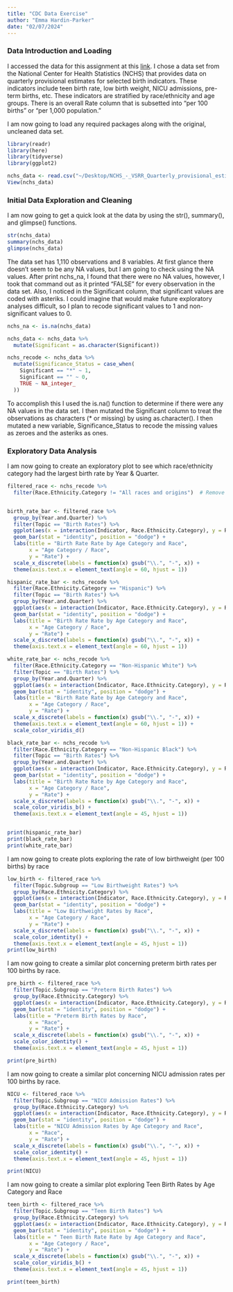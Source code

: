 ```yaml
---
title: "CDC Data Exercise"
author: "Emma Hardin-Parker"
date: "02/07/2024"
---
```


### Data Introduction and Loading

I accessed the data for this assignment at this [link](https://data.cdc.gov/NCHS/NCHS-VSRR-Quarterly-provisional-estimates-for-sele/76vv-a7x8/about_data). I chose a data set from the National Center for Health Statistics (NCHS) that provides data on quarterly provisional estimates for selected birth indicators. These indicators include teen birth rate, low birth weight, NICU admissions, pre-term births, etc. These indicators are stratified by race/ethnicity and age groups. There is an overall Rate column that is subsetted into "per 100 births" or "per 1,000 population."

I am now going to load any required packages along with the original, uncleaned data set.

```r
library(readr)
library(here)
library(tidyverse)
library(ggplot2)

nchs_data <- read.csv("~/Desktop/NCHS_-_VSRR_Quarterly_provisional_estimates_for_selected_birth_indicators_20240206.csv")
View(nchs_data)
```

### Initial Data Exploration and Cleaning

I am now going to get a quick look at the data by using the str(), summary(), and glimpse() functions.

```r
str(nchs_data)
summary(nchs_data)
glimpse(nchs_data)
```

The data set has 1,110 observations and 8 variables. At first glance there doesn't seem to be any NA values, but I am going to check using the NA values. After print nchs_na, I found that there were no NA values, however, I took that command out as it printed "FALSE" for every observation in the data set. Also, I noticed in the Significant column, that significant values are coded with asteriks. I could imagine that would make future exploratory analyses difficult, so I plan to recode significant values to 1 and non-significant values to 0.

```r
nchs_na <- is.na(nchs_data)

nchs_data <- nchs_data %>%
  mutate(Significant = as.character(Significant))

nchs_recode <- nchs_data %>%
  mutate(Significance_Status = case_when(
    Significant == "*" ~ 1,
    Significant == "" ~ 0,
    TRUE ~ NA_integer_  
  ))
```

To accomplish this I used the is.na() function to determine if there were any NA values in the data set. I then mutated the Significant column to treat the observations as characters (\* or missing) by using as.character(). I then mutated a new variable, Significance_Status to recode the missing values as zeroes and the asteriks as ones.

### Exploratory Data Analysis

I am now going to create an exploratory plot to see which race/ethnicity category had the largest birth rate by Year & Quarter.

```r
filtered_race <- nchs_recode %>%
  filter(Race.Ethnicity.Category != "All races and origins")  # Remove rows where 'Race' is "All"


birth_rate_bar <- filtered_race %>%
  group_by(Year.and.Quarter) %>%
  filter(Topic == "Birth Rates") %>% 
  ggplot(aes(x = interaction(Indicator, Race.Ethnicity.Category), y = Rate, fill = Race.Ethnicity.Category)) +
  geom_bar(stat = "identity", position = "dodge") +
  labs(title = "Birth Rate Rate by Age Category and Race",
       x = "Age Category / Race",
       y = "Rate") +
  scale_x_discrete(labels = function(x) gsub("\\.", "-", x)) +  
  theme(axis.text.x = element_text(angle = 60, hjust = 1))  

hispanic_rate_bar <- nchs_recode %>%
  filter(Race.Ethnicity.Category == "Hispanic") %>%
  filter(Topic == "Birth Rates") %>%
  group_by(Year.and.Quarter) %>%
  ggplot(aes(x = interaction(Indicator, Race.Ethnicity.Category), y = Rate, fill = Race.Ethnicity.Category)) +
  geom_bar(stat = "identity", position = "dodge") +
  labs(title = "Birth Rate Rate by Age Category and Race",
       x = "Age Category / Race",
       y = "Rate") +
  scale_x_discrete(labels = function(x) gsub("\\.", "-", x)) +  
  theme(axis.text.x = element_text(angle = 60, hjust = 1)) 

white_rate_bar <- nchs_recode %>%
  filter(Race.Ethnicity.Category == "Non-Hispanic White") %>%
  filter(Topic == "Birth Rates") %>%
  group_by(Year.and.Quarter) %>%
  ggplot(aes(x = interaction(Indicator, Race.Ethnicity.Category), y = Rate)) +
  geom_bar(stat = "identity", position = "dodge") +
  labs(title = "Birth Rate Rate by Age Category and Race",
       x = "Age Category / Race",
       y = "Rate") +
  scale_x_discrete(labels = function(x) gsub("\\.", "-", x)) +  
  theme(axis.text.x = element_text(angle = 60, hjust = 1)) +
  scale_color_viridis_d()

black_rate_bar <- nchs_recode %>%
  filter(Race.Ethnicity.Category == "Non-Hispanic Black") %>%
  filter(Topic == "Birth Rates") %>%
  group_by(Year.and.Quarter) %>%
  ggplot(aes(x = interaction(Indicator, Race.Ethnicity.Category), y = Rate)) +
  geom_bar(stat = "identity", position = "dodge") +
  labs(title = "Birth Rate Rate by Age Category and Race",
       x = "Age Category / Race",
       y = "Rate") +
  scale_x_discrete(labels = function(x) gsub("\\.", "-", x)) +  
  scale_color_viridis_b() +
  theme(axis.text.x = element_text(angle = 45, hjust = 1)) 


print(hispanic_rate_bar)
print(black_rate_bar)
print(white_rate_bar)
```

I am now going to create plots exploring the rate of low birthweight (per 100 births) by race

```r
low_birth <- filtered_race %>%
  filter(Topic.Subgroup == "Low Birthweight Rates") %>%
  group_by(Race.Ethnicity.Category) %>%
  ggplot(aes(x = interaction(Indicator, Race.Ethnicity.Category), y = Rate, fill = Race.Ethnicity.Category)) +
  geom_bar(stat = "identity", position = "dodge") +
  labs(title = "Low Birthweight Rates by Race",
       x = "Age Category / Race",
       y = "Rate") +
  scale_x_discrete(labels = function(x) gsub("\\.", "-", x)) +  
  scale_color_identity() +
  theme(axis.text.x = element_text(angle = 45, hjust = 1)) 
print(low_birth)
```

I am now going to create a similar plot concerning preterm birth rates per 100 births by race.

```r
pre_birth <- filtered_race %>%
  filter(Topic.Subgroup == "Preterm Birth Rates") %>%
  group_by(Race.Ethnicity.Category) %>%
  ggplot(aes(x = interaction(Indicator, Race.Ethnicity.Category), y = Rate, fill = Race.Ethnicity.Category)) +
  geom_bar(stat = "identity", position = "dodge") +
  labs(title = "Preterm Birth Rates by Race",
       x = "Race",
       y = "Rate") +
  scale_x_discrete(labels = function(x) gsub("\\.", "-", x)) +  
  scale_color_identity() +
  theme(axis.text.x = element_text(angle = 45, hjust = 1)) 

print(pre_birth)
```

I am now going to create a similar plot concerning NICU admission rates per 100 births by race.

```r
NICU <- filtered_race %>%
  filter(Topic.Subgroup == "NICU Admission Rates") %>%
  group_by(Race.Ethnicity.Category) %>%
  ggplot(aes(x = interaction(Indicator, Race.Ethnicity.Category), y = Rate, fill = Race.Ethnicity.Category)) +
  geom_bar(stat = "identity", position = "dodge") +
  labs(title = "NICU Admission Rates by Age Category and Race",
       x = "Race",
       y = "Rate") +
  scale_x_discrete(labels = function(x) gsub("\\.", "-", x)) +  
  scale_color_identity() +
  theme(axis.text.x = element_text(angle = 45, hjust = 1)) 

print(NICU)
```

I am now going to create a similar plot exploring Teen Birth Rates by Age Category and Race

```r
teen_birth <- filtered_race %>%
  filter(Topic.Subgroup == "Teen Birth Rates") %>%
  group_by(Race.Ethnicity.Category) %>%
  ggplot(aes(x = interaction(Indicator, Race.Ethnicity.Category), y = Rate, fill = Race.Ethnicity.Category)) +
  geom_bar(stat = "identity", position = "dodge") +
  labs(title = " Teen Birth Rate Rate by Age Category and Race",
       x = "Age Category / Race",
       y = "Rate") +
  scale_x_discrete(labels = function(x) gsub("\\.", "-", x)) +  
  scale_color_viridis_b() +
  theme(axis.text.x = element_text(angle = 45, hjust = 1)) 

print(teen_birth)
```
